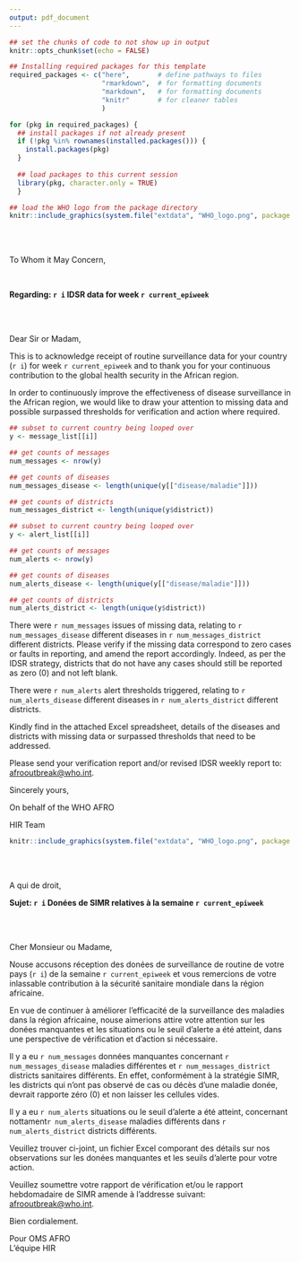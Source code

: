 ```yaml
---
output: pdf_document
---
```


```r

## set the chunks of code to not show up in output
knitr::opts_chunk$set(echo = FALSE)

## Installing required packages for this template
required_packages <- c("here",       # define pathways to files
                       "rmarkdown",  # for formatting documents
                       "markdown",   # for formatting documents
                       "knitr"       # for cleaner tables
                       )

for (pkg in required_packages) {
  ## install packages if not already present
  if (!pkg %in% rownames(installed.packages())) {
    install.packages(pkg)
  }
  
  ## load packages to this current session 
  library(pkg, character.only = TRUE)
  }
```

```r
## load the WHO logo from the package directory
knitr::include_graphics(system.file("extdata", "WHO_logo.png", package = "epichecks"))
```

  
  
\raggedleft 

` `  
` `  
` `  

\raggedright

To Whom it May Concern, 

` `  
` `  

**Regarding: `r i` IDSR data for week `r current_epiweek`** 

` `  
` `  
` `  

Dear Sir or Madam, 
` `

This is to acknowledge receipt of routine surveillance data for your country (`r i`)
for week `r current_epiweek` and to thank you for your 
continuous contribution to the global health security in the African region. 

In order to continuously improve the effectiveness of disease surveillance in the 
African region, we would like to draw your attention to missing data and possible
surpassed thresholds for verification and action where required. 

```r
## subset to current country being looped over
y <- message_list[[i]]

## get counts of messages
num_messages <- nrow(y)

## get counts of diseases
num_messages_disease <- length(unique(y[["disease/maladie"]]))

## get counts of districts
num_messages_district <- length(unique(y$district))

```


```r

## subset to current country being looped over 
y <- alert_list[[i]]

## get counts of messages
num_alerts <- nrow(y)

## get counts of diseases
num_alerts_disease <- length(unique(y[["disease/maladie"]]))

## get counts of districts
num_alerts_district <- length(unique(y$district))
```

There were `r num_messages` issues of missing data, relating to 
`r num_messages_disease` different diseases in `r num_messages_district` different
districts. Please verify if the missing data correspond to zero cases or faults
in reporting, and amend the report accordingly. Indeed, as per the IDSR strategy, 
districts that do not have any cases should still be reported as zero (0) and 
not left blank.  

There were `r num_alerts` alert thresholds triggered, relating to 
`r num_alerts_disease` different diseases in `r num_alerts_district` different 
districts. 

Kindly find in the attached Excel spreadsheet, details of the diseases and districts 
with missing data or surpassed thresholds that need to be addressed. 

Please send your verification report and/or revised IDSR weekly report to: [afrooutbreak@who.int](mailto:afrooutbreak@who.int).  

Sincerely yours, 

On behalf of the WHO AFRO  

HIR Team  

\pagebreak


```r

knitr::include_graphics(system.file("extdata", "WHO_logo.png", package = "epichecks"))
```

` `  
` `  
` ` 

A qui de droit, 
` `  
` ` 

**Sujet: `r i` Donées de SIMR relatives à la semaine `r current_epiweek`**

` `  
` `  
` `  

Cher Monsieur ou Madame, 
` `

Nouse accusons réception des donées de surveillance de routine de votre pays (`r i`)
de la semaine `r current_epiweek` et vous remercions de votre 
inlassable contribution à la sécurité sanitaire mondiale dans la région africaine.  


En vue de continuer à améliorer l'efficacité de la surveillance des maladies dans
la région africaine, nouse aimerions attire votre attention sur les donées 
manquantes et les situations ou le seuil d'alerte a été atteint, dans une 
perspective de vérification et d'action si nécessaire.  

Il y a eu `r num_messages` données manquantes concernant `r num_messages_disease`
maladies différentes et `r num_messages_district` districts sanitaires différents. 
En effet, conformément à la stratégie SIMR, les districts qui n'ont pas observé de
cas ou décès d'une maladie donée, devrait rapporte zéro (0) et non laisser les 
cellules vides.  

Il y a eu `r num_alerts` situations ou le seuil d'alerte a été atteint, 
concernant nottament`r num_alerts_disease` maladies différents dans
`r num_alerts_district` districts différents.  

Veuillez trouver ci-joint, un fichier Excel comporant des détails sur nos 
observations sur les donées manquantes et les seuils d'alerte pour votre action. 

Veuillez soumettre votre rapport de vérification et/ou le rapport hebdomadaire 
de SIMR amende à l'addresse suivant: [afrooutbreak@who.int](mailto:afrooutbreak@who.int).

Bien cordialement.

Pour OMS AFRO  
L'équipe HIR



